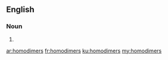 ==English==

===Noun===
{{head|en|noun plural form}}

# {{plural of|homodimer|lang=en}}

[[ar:homodimers]]
[[fr:homodimers]]
[[ku:homodimers]]
[[my:homodimers]]